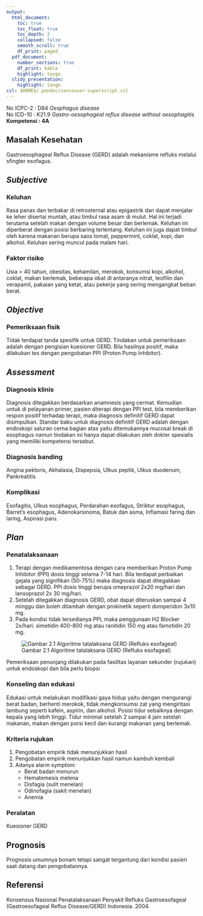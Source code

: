 ```yaml
---
output:
  html_document:
    toc: true
    toc_float: true
    toc_depth: 3
    collapsed: false
    smooth_scroll: true
    df_print: paged
  pdf_document:
    number_sections: true
    df_print: kable
    highlight: tango
  slidy_presentation:
    highlight: tango
csl: $HOME$/.pandoc/vancouver-superscript.csl
---
```


No ICPC-2	: D84 *Oesphagus disease*  
No ICD-10	: K21.9 *Gastro-oesophageal reflux disease without oesophagitis*  
**Kompetensi 	: 4A**

## Masalah Kesehatan

Gastroesophageal Reflux Disease (GERD) adalah mekanisme refluks melalui
sfingter esofagus.

## *Subjective*

### Keluhan

Rasa panas dan terbakar di retrosternal atau epigastrik dan dapat menjalar ke
leher disertai muntah, atau timbul rasa asam di mulut. Hal ini terjadi terutama
setelah makan dengan volume besar dan berlemak. Keluhan ini diperberat dengan
posisi berbaring terlentang. Keluhan ini juga dapat timbul oleh karena makanan
berupa saos tomat, peppermint, coklat, kopi, dan alkohol. Keluhan sering muncul
pada malam hari.

### Faktor risiko

Usia > 40 tahun, obesitas, kehamilan, merokok, konsumsi kopi, alkohol, coklat,
makan berlemak, beberapa obat di antaranya nitrat, teofilin dan verapamil,
pakaian yang ketat, atau pekerja yang sering mengangkat beban berat.

## *Objective*

### Pemeriksaan fisik

Tidak terdapat tanda spesifik untuk GERD. Tindakan untuk pemeriksaan adalah
dengan pengisian kuesioner GERD. Bila hasilnya positif, maka dilakukan tes
dengan pengobatan PPI (Proton Pump Inhibitor).

## *Assessment*

### Diagnosis klinis

Diagnosis ditegakkan berdasarkan anamnesis yang cermat. Kemudian untuk di
pelayanan primer, pasien diterapi dengan PPI test, bila memberikan respon
positif terhadap terapi, maka diagnosis definitif GERD dapat disimpulkan.
Standar baku untuk diagnosis definitif GERD adalah dengan endoskopi saluran
cerna bagian atas yaitu ditemukannya mucosal break di esophagus namun tindakan
ini hanya dapat dilakukan oleh dokter spesialis yang memiliki kompetensi
tersebut.

### Diagnosis banding

Angina pektoris, Akhalasia, Dispepsia, Ulkus peptik, Ulkus duodenum,
Pankreatitis

### Komplikasi

Esofagitis, Ulkus esophagus, Perdarahan esofagus, Striktur esophagus, Barret’s
esophagus, Adenokarsinoma, Batuk dan asma, Inflamasi faring dan laring,
Aspirasi paru.

## *Plan*

### Penatalaksanaan

1. Terapi dengan medikamentosa dengan cara memberikan Proton Pump Inhibitor
   (PPI) dosis tinggi selama 7-14 hari. Bila terdapat perbaikan gejala yang
   signifikan (50-75%) maka diagnosis dapat ditegakkan sebagai GERD. PPI dosis
   tinggi berupa omeprazol 2x20 mg/hari dan lansoprazol 2x 30 mg/hari.
2. Setelah ditegakkan diagnosis GERD, obat dapat diteruskan sampai 4 minggu dan
   boleh ditambah dengan prokinetik seperti domperidon 3x10 mg.
3. Pada kondisi tidak tersedianya PPI, maka penggunaan H2 Blocker 2x/hari:
   simetidin 400-800 mg atau ranitidin 150 mg atau famotidin 20 mg.

![Gambar 2.1 Algoritme tatalaksana GERD (Refluks esofageal)](https://github.com/lamurian/lamurian.github.io/blob/master/_fig/03_02_p_gerd01.png?raw=true)

Pemeriksaan penunjang dilakukan pada fasilitas layanan sekunder (rujukan) untuk
endoskopi dan bila perlu biopsi

### Konseling dan edukasi

Edukasi untuk melakukan modifikasi gaya hidup yaitu dengan mengurangi berat
badan, berhenti merokok, tidak mengkonsumsi zat yang mengiritasi lambung
seperti kafein, aspirin, dan alkohol. Posisi tidur sebaiknya dengan kepala yang
lebih tinggi. Tidur minimal setelah 2 sampai 4 jam setelah makanan, makan
dengan porsi kecil dan kurangi makanan yang berlemak.

### Kriteria rujukan

1. Pengobatan empirik tidak menunjukkan hasil
2. Pengobatan empirik menunjukkan hasil namun kambuh kembali
3. Adanya alarm symptom:
   * Berat badan menurun
   * Hematemesis melena
   * Disfagia (sulit menelan)
   * Odinofagia (sakit menelan)
   * Anemia

### Peralatan

Kuesioner GERD

## Prognosis

Prognosis umumnya bonam tetapi sangat tergantung dari kondisi pasien saat
datang dan pengobatannya.

## Referensi

Konsensus Nasional Penatalaksanaan Penyakit Refluks Gastroesofageal
(Gastroesofageal Reflux Disease/GERD) Indonesia. 2004.
